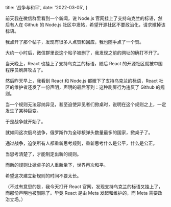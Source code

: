 
  title: '战争与和平',
  date: '2022-03-05',
}


前天我在微信群里看到一个新闻，说 Node.js 官网挂上了支持乌克兰的标语，然后有人在 Github 的 Node.js 社区中发帖，希望开源社区不要政治化，请求撤掉该标语。

我点开了那个帖子，发现有很多人点赞和回应，我也随手点了一个赞。

大约一小时后，微信群里说这个帖子被删了，我发现之前的网址的确打不开了。

当天晚上，React 也挂上了支持乌克兰的标语，随后 React 的开源社区就被中国程序员刷屏攻占了。

然后昨天早上，我看到 React 和 Node.js 都撤下了支持乌克兰的标语，React 社区的维护者还发了一份声明，声明的最后写到：这种刷屏行为违反了 Github 的规则。

当一个规则无法容纳异见，甚至迫使异见者们掀桌时，说明在这个规则之上，一定发生了某种巨变。

于是战争就开始了。

就如同这次俄乌战争，俄罗斯作为全球核弹头数量最多的国家，掀桌子了。

通过战争，迫使所有人都重新思考规则，重新思考什么是公平，什么是公正。

当思考清楚了，才能制定出新的规则。

而新的规则让掀桌子的人重新坐下，世界再次和平。

希望这次建立新规则的时间不要太长。

（不过有意思的是，我今天打开 React 官网，发现支持乌克兰的标语又挂上了，而那份声明也被删除了。毕竟 React 是由 Meta 发起和维护的，而 Meta 需要政治立场。）
